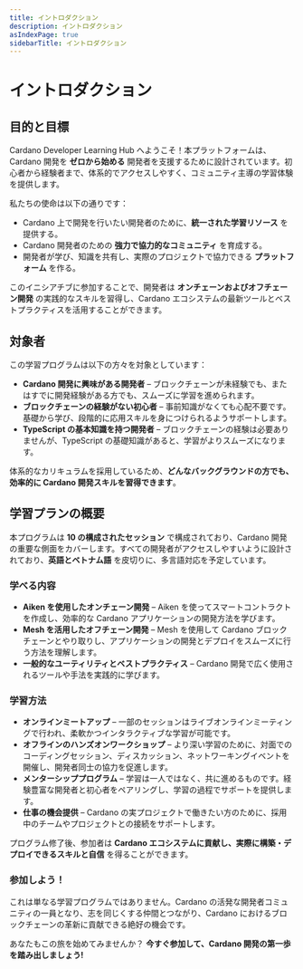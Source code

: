 ```yaml
---
title: イントロダクション
description: イントロダクション
asIndexPage: true
sidebarTitle: イントロダクション
---
```


# イントロダクション

## 目的と目標

Cardano Developer Learning Hub へようこそ！本プラットフォームは、Cardano 開発を **ゼロから始める** 開発者を支援するために設計されています。初心者から経験者まで、体系的でアクセスしやすく、コミュニティ主導の学習体験を提供します。  

私たちの使命は以下の通りです：  

- Cardano 上で開発を行いたい開発者のために、**統一された学習リソース** を提供する。  
- Cardano 開発者のための **強力で協力的なコミュニティ** を育成する。  
- 開発者が学び、知識を共有し、実際のプロジェクトで協力できる **プラットフォーム** を作る。  

このイニシアチブに参加することで、開発者は **オンチェーンおよびオフチェーン開発** の実践的なスキルを習得し、Cardano エコシステムの最新ツールとベストプラクティスを活用することができます。  

## 対象者

この学習プログラムは以下の方々を対象としています：  

- **Cardano 開発に興味がある開発者** – ブロックチェーンが未経験でも、またはすでに開発経験がある方でも、スムーズに学習を進められます。  
- **ブロックチェーンの経験がない初心者** – 事前知識がなくても心配不要です。基礎から学び、段階的に応用スキルを身につけられるようサポートします。  
- **TypeScript の基本知識を持つ開発者** – ブロックチェーンの経験は必要ありませんが、TypeScript の基礎知識があると、学習がよりスムーズになります。  

体系的なカリキュラムを採用しているため、**どんなバックグラウンドの方でも、効率的に Cardano 開発スキルを習得できます**。  

## 学習プランの概要

本プログラムは **10 の構成されたセッション** で構成されており、Cardano 開発の重要な側面をカバーします。すべての開発者がアクセスしやすいように設計されており、**英語とベトナム語** を皮切りに、多言語対応を予定しています。  

### 学べる内容

- **Aiken を使用したオンチェーン開発** – Aiken を使ってスマートコントラクトを作成し、効率的な Cardano アプリケーションの開発方法を学びます。  
- **Mesh を活用したオフチェーン開発** – Mesh を使用して Cardano ブロックチェーンとやり取りし、アプリケーションの開発とデプロイをスムーズに行う方法を理解します。  
- **一般的なユーティリティとベストプラクティス** – Cardano 開発で広く使用されるツールや手法を実践的に学びます。  

### 学習方法

- **オンラインミートアップ** – 一部のセッションはライブオンラインミーティングで行われ、柔軟かつインタラクティブな学習が可能です。  
- **オフラインのハンズオンワークショップ** – より深い学習のために、対面でのコーディングセッション、ディスカッション、ネットワーキングイベントを開催し、開発者同士の協力を促進します。  
- **メンターシッププログラム** – 学習は一人ではなく、共に進めるものです。経験豊富な開発者と初心者をペアリングし、学習の過程でサポートを提供します。  
- **仕事の機会提供** – Cardano の実プロジェクトで働きたい方のために、採用中のチームやプロジェクトとの接続をサポートします。  

プログラム修了後、参加者は **Cardano エコシステムに貢献し、実際に構築・デプロイできるスキルと自信** を得ることができます。  

### 参加しよう！

これは単なる学習プログラムではありません。Cardano の活発な開発者コミュニティの一員となり、志を同じくする仲間とつながり、Cardano におけるブロックチェーンの革新に貢献できる絶好の機会です。  

あなたもこの旅を始めてみませんか？ **今すぐ参加して、Cardano 開発の第一歩を踏み出しましょう!**